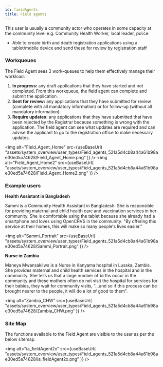 ```yaml
---
id: fieldAgents
title: Field agents
---
```



This user is usually a community actor who operates in some capacity at the community level e.g. Community Health Worker, local leader, police

- Able to create birth and death registration applications using a tablet/mobile device and send these for review by registration staff

### Workqueues

The Field Agent sees 3 work-queues to help them effectively manage their workload:

1. **In progress:** any draft applications that they have started and not completed. From this workqueue, the field agent can complete and submit the application.
2. **Sent for review:** any applications that they have submitted for review (complete with all mandatory information) or for follow-up (without all mandatory information).
3. **Require updates:** any applications that they have submitted that have been rejected by the Registrar because something is wrong with the application. The field agent can see what updates are required and can advise the applicant to go to the registration office to make necessary updates.

<img
  alt="Field_Agent_Home"
  src={useBaseUrl(
    "assets/system_overview/user_types/Field_agents_521a5d4cb8a44a61b98ae30ed5a74628/Field_Agent_Home.png"
  )}
/>
<img
  alt="Field_Agent_Home2"
  src={useBaseUrl(
    "assets/system_overview/user_types/Field_agents_521a5d4cb8a44a61b98ae30ed5a74628/Field_Agent_Home2.png"
  )}
/>

### Example users

**Health Assistant in Bangladesh**

Sammi is a Community Health Assistant in Bangladesh. She is responsible for providing maternal and child health care and vaccination services in her community. She is comfortable using the tablet because she already had a smartphone and loves using OpenCRVS in the community: "By offering this service at their homes, this will make so many people's lives easier."

<img
  alt="Sammi_Portrait"
  src={useBaseUrl(
    "assets/system_overview/user_types/Field_agents_521a5d4cb8a44a61b98ae30ed5a74628/Sammi_Portrait.png"
  )}
/>

**Nurse in Zambia**

Maneya Mwansakilwa is a Nurse in Kanyama hospital in Lusaka, Zambia. She provides maternal and child health services in the hospital and in the community. She tells us that a large number of births occur in the community and these mothers often do not visit the hospital for services for their babies, they wait for community visits, "...and so if this process can be brought nearer to the people, it will do a lot of good to them".

<img
  alt="Zambia_CHW"
  src={useBaseUrl(
    "assets/system_overview/user_types/Field_agents_521a5d4cb8a44a61b98ae30ed5a74628/Zambia_CHW.png"
  )}
/>

### Site Map

The functions available to the Field Agent are visible to the user as per the below sitemap.

<img
  alt="ia_fieldAgent2x"
  src={useBaseUrl(
    "assets/system_overview/user_types/Field_agents_521a5d4cb8a44a61b98ae30ed5a74628/ia_fieldAgent2x.png"
  )}
/>
